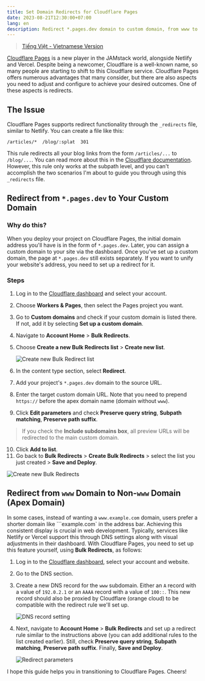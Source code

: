```yaml
---
title: Set Domain Redirects for Cloudflare Pages
date: 2023-08-21T12:30:00+07:00
lang: en
description: Redirect *.pages.dev domain to custom domain, from www to non-www (apex) domain
---
```


> [Tiếng Việt - Vietnamese Version](/posts/cloudflare-pages-domain-redirects-vi)

[<span class="i-simple-icons-cloudflarepages" /> Cloudflare Pages](https://pages.cloudflare.com/) is a new player in the JAMstack world, alongside Netlify and Vercel. Despite being a newcomer, Cloudflare is a well-known name, so many people are starting to shift to this Cloudflare service. Cloudflare Pages offers numerous advantages that many consider, but there are also aspects you need to adjust and configure to achieve your desired outcomes. One of these aspects is redirects.

## The Issue

Cloudflare Pages supports redirect functionality through the `_redirects` file, similar to Netlify. You can create a file like this:

```
/articles/*  /blog/:splat  301
```

This rule redirects all your blog links from the form `/articles/...` to `/blog/...`. You can read more about this in the [Cloudflare documentation](https://developers.cloudflare.com/pages/platform/redirects/). However, this rule only works at the subpath level, and you can't accomplish the two scenarios I'm about to guide you through using this `_redirects` file.

## Redirect from `*.pages.dev` to Your Custom Domain

### Why do this?

When you deploy your project on Cloudflare Pages, the initial domain address you'll have is in the form of `*.pages.dev`. Later, you can assign a custom domain to your site via the dashboard. Once you've set up a custom domain, the page at `*.pages.dev` still exists separately. If you want to unify your website's address, you need to set up a redirect for it.

### Steps

1. Log in to the [Cloudflare dashboard](https://dash.cloudflare.com/?to=/:account/pages/view/:pages-project/domains) and select your account.
2. Choose **Workers & Pages**, then select the Pages project you want.
3. Go to **Custom domains** and check if your custom domain is listed there. If not, add it by selecting **Set up a custom domain**.
4. Navigate to **Account Home** > **Bulk Redirects**.
5. Choose **Create a new Bulk Redirects list** > **Create new list**.

   <Image src={createNewBulkRedirectList} alt="Create new Bulk Redirect list" class="rounded-lg dark:invert-95" />

6. In the content type section, select **Redirect**.
7. Add your project's `*.pages.dev` domain to the source URL.
8. Enter the target custom domain URL. Note that you need to prepend `https://` before the apex domain name (domain without `www`).
9. Click **Edit parameters** and check **Preserve query string**, **Subpath matching**, **Preserve path suffix**.

> If you check the **Include subdomains box**, all preview URLs will be redirected to the main custom domain.

10. Click **Add to list**.
11. Go back to **Bulk Redirects** > **Create Bulk Redirects** > select the list you just created > **Save and Deploy**.

   <Image src={createNewBulkRedirect} alt="Create new Bulk Redirects" class="rounded-lg dark:invert-95" />

## Redirect from `www` Domain to Non-`www` Domain (Apex Domain)

In some cases, instead of wanting a `www.example.com` domain, users prefer a shorter domain like ```example.com` in the address bar. Achieving this consistent display is crucial in web development. Typically, services like Netlify or Vercel support this through DNS settings along with visual adjustments in their dashboard. With Cloudflare Pages, you need to set up this feature yourself, using **Bulk Redirects**, as follows:

1. Log in to the [Cloudflare dashboard](https://dash.cloudflare.com/), select your account and website.
2. Go to the DNS section.
3. Create a new DNS record for the `www` subdomain. Either an `A` record with a value of `192.0.2.1` or an `AAAA` record with a value of `100::`. This new record should also be proxied by Cloudflare (orange cloud) to be compatible with the redirect rule we'll set up.

   <Image src={wwwSubdomain} alt="DNS record setting" class="rounded-lg dark:invert-95" />

4. Next, navigate to **Account Home** > **Bulk Redirects** and set up a redirect rule similar to the instructions above (you can add additional rules to the list created earlier). Still, check **Preserve query string**, **Subpath matching**, **Preserve path suffix**. Finally, **Save and Deploy**.

   <Image src={redirectParameters} alt="Redirect parameters" class="rounded-lg dark:invert-95" />

I hope this guide helps you in transitioning to Cloudflare Pages. Cheers!
